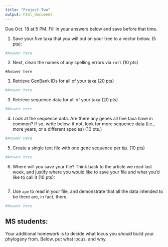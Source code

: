 ```yaml
---
title: "Project Two"
output: html_document
---
```


Due Oct. 18 at 5 PM. Fill in your answers below and save before that time.

1) Save your five taxa that you will put on your tree to a vector below. (5 pts):

```r
#Answer here

```

2) Next, clean the names of any spelling errors via `rotl` (10 pts)


```
#Answer here
```


3) Retrieve GenBank IDs for all of your taxa (20 pts)


```r

#Answer here

```

3) Retrieve sequence data for all of your taxa (20 pts)


```r
#Answer here

```


4) Look at the sequence data. Are there any genes all five taxa have in common? If so, write below. if not, look for more sequence data (i.e., more years, or a different species) (10 pts.)


```r
#Answer Here

```



5) Create a single text file with one gene sequence per tip. (10 pts)


```r
#Answer here
```

6) Where will you save your file? Think back to the article we read last week, and justify where you would like to save your file and what you'd like to call it (10 pts):

```r


```


7) Use `ape` to read in your file, and demonstrate that all the data intended to be there are, in fact, there.

```r

#Answer here
```


## MS students:

Your additional homework is to decide what locus you _should_ build your phylogeny from. Below, put what locus, and why.